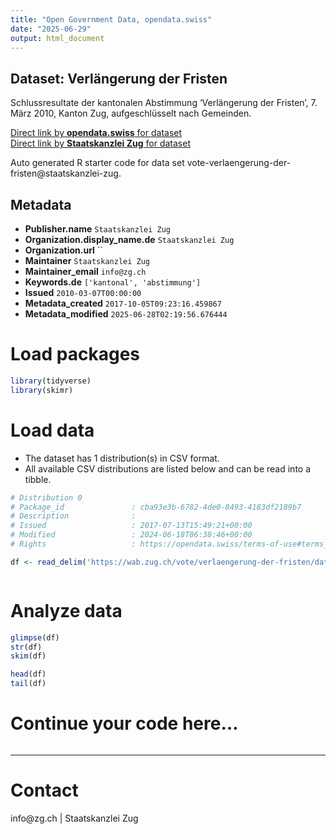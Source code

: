 ```yaml
---
title: "Open Government Data, opendata.swiss"
date: "2025-06-29"
output: html_document
---
```


## Dataset: Verlängerung der Fristen

Schlussresultate der kantonalen Abstimmung 'Verlängerung der Fristen', 7. März 2010, Kanton Zug, aufgeschlüsselt nach Gemeinden.

[Direct link by **opendata.swiss** for dataset](https://opendata.swiss/de/dataset/verlangerung-der-fristen)<br>
[Direct link by **Staatskanzlei Zug** for dataset](https://wab.zug.ch/vote/verlaengerung-der-fristen/data)

Auto generated R starter code for data set vote-verlaengerung-der-fristen@staatskanzlei-zug.

## Metadata

- **Publisher.name** `Staatskanzlei Zug`
- **Organization.display_name.de** `Staatskanzlei Zug`
- **Organization.url** ``
- **Maintainer** `Staatskanzlei Zug`
- **Maintainer_email** `info@zg.ch`
- **Keywords.de** `['kantonal', 'abstimmung']`
- **Issued** `2010-03-07T00:00:00`
- **Metadata_created** `2017-10-05T09:23:16.459867`
- **Metadata_modified** `2025-06-28T02:19:56.676444`


# Load packages

```r

library(tidyverse)
library(skimr)

```

# Load data

-   The dataset has 1 distribution(s) in CSV format.
-   All available CSV distributions are listed below and can be read into a tibble.

```r

# Distribution 0
# Package_id               : cba93e3b-6782-4de0-8493-4183df2189b7
# Description              : 
# Issued                   : 2017-07-13T15:49:21+00:00
# Modified                 : 2024-06-18T06:38:46+00:00
# Rights                   : https://opendata.swiss/terms-of-use#terms_by

df <- read_delim('https://wab.zug.ch/vote/verlaengerung-der-fristen/data-csv')



```

# Analyze data

```r

glimpse(df)
str(df)
skim(df)

head(df)
tail(df)

```

# Continue your code here...

```r

```

------------------------------------------------------------------------

# Contact

info@zg.ch | Staatskanzlei Zug
